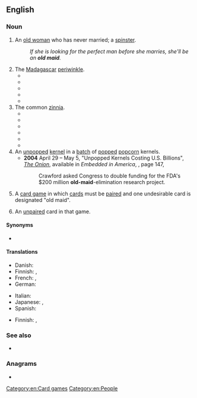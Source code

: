 {{also|Old Maid}}
==English==
{{wikipedia|lang=en}}

===Noun===
{{en-noun|~}}

# {{lb|en|pejorative}} An [[old woman]] who has never married; a [[spinster]].
#: ''If she is looking for the perfect man before she marries, she'll be an '''old maid'''.''
# The [[Madagascar]] [[periwinkle]].
#* {{quote-book|year=1901|title=A Practical Guide to Garden Plants: |author=John Weathers |page= |ISBN= |passage= The following are the only hardy species grown, but V. rosea, with rosy or white flowers, is a pretty greenhouse plant known as ' '''Old Maid''' ' or ' Madagascar Periwinkle'.}}
#* {{quote-book|year=1915 |title=Bulletin - Volumes 14-21 |author=Trinidad. Dept. of Agriculture |page=21 |ISBN= |passage=Vincas — '''Old Maids''' or Periwinkles, often serve a useful purpose as edgings or ground work to beds or borders.}}
#* {{quote-book|year=1947 |title=Our old-fashioned flowers |author=Olive Percival |page=187 |ISBN= |passage='''Old Maids''', Vinca rosea }}
#* {{quote-book|year=1975|title=The Collected Stories of William Goyen |author=William Goyen |page=158 |ISBN= |passage=They would bring potted plants and ferns and seeds for '''old-maids''' and periwinkles.}}
#* {{quote-book|year=2004 |title=African Entomology: Journal of the Entomological Society of Southern Africa|author=|page= |ISBN= |passage=Here I show that ''Catharanthus roseus'' (L.) G. Don f. (Apocynaceae), known as '''Old Maid''' or Madagascar periwinkle, has floral nectaries that combine both functions.}}
# The common [[zinnia]].
#* {{quote-book|year=1989 |title=Perennial Garden Color |author=William C. Welch |page=247 |ISBN= |passage=Zinnias are sometimes known as "'''Old Maids'''" in the South. }}
#* {{quote-book|year=1868 |title=The New England Farmer - Volume 2 |author=|page= 347|ISBN= |passage=Of annuals: Sweet Alyssum, ''Amaranthus'' — Prince's Feather, and Love lies bleeding, ''Celosia''— Cock's comb; Asters, ''Callistephus''— China and German Asters, ''Centaurea'', Bachelor's Button, ''Clarkia Coreopsis'', ''Datura'', ''Escholzia'', ''Hibuiscus''— Rose Mallow, ''Iberis''— Candy tuft, ''Impatiens''— Balsam, ''Lavatera'', ''Lupin'', ''Mimosa'', ''Mirabilis'', Four o'clock— Marvel of Peru, ''Nigella''— Love-in-a-mist— Jack in the Bush, ''Portulaca'', ''Petunia'', ''Reseda Odorata''— Mignouette, ''Scabiosa''— Mouring Bride, ''Silene''— Catchfly, ''Calendula''— Pot Marigold, ''Tagetes'' — French Marigold, and African do, ''Papaver'' — Poppy, and ''Zinnia'' — '''Old maids'''.}}
#* {{quote-book|year=1981 |title=The West Texas Historical Association Year Book - Volume 57 |author=|page=79 |ISBN= |passage=Among the flowers commonly grown were holly hocks, phlox, four o'clocks, bouncing betty, lantanas, the hardy flagg, now known as iris, zinnias, commonly called '''old maids''', beds of chrysanthemums, periwinkle, lady slippers, blue bonnets, lark spur, prim rose, little wild yellow rose, climbing yellow rose, and single petal red rose.}}
#* {{quote-book|year=2006 |title=102 Ways to Apply Career Training in Family History/Genealogy|author=Anne Hart |page= |ISBN=1532000758 |passage=Décor featured a centerpiece at the old maid's party—the '''old maid''' flower, a zinnia.}}
#* {{quote-book|year=2011|title=One Writer’s Garden: Eudora Welty’s Home Place |author=Susan Haltom, ‎Jane Roy Brown |page=101 |ISBN=1617031208 |passage=If the children are at home, the front yard, creeping unsodded from beneath the porch, is naked and clean. If the children are grown ..., verbena, '''old maids''' [zinnias], phlox, and four-o'clocks, crowd each together for space}}
#* {{quote-book|year=2011|title=Heirloom Gardening in the South: Yesterday's Plants for Today's Gardens|author=William C. Welch, ‎Greg Grant |page= |ISBN=1603442138 |passage=Zinnia elegans: Common Zinnia, '''Old-Maids''' Family: Asteraceae (Sunflower) Size: 1–4 ft Zones: NA Warm-season annual Summer flowers in all colors }}
# An [[unpopped]] [[kernel]] in a [[batch]] of [[pop]]ped [[popcorn]] kernels.
#* '''2004''' April 29 – May 5, "Unpopped Kernels Costing U.S. Billions", ''[[w:The Onion|The Onion]]'', available in ''Embedded in America'', {{ISBN|1400054567}}, page 147,
#*: Crawford asked Congress to double funding for the FDA's $200 million '''old-maid'''-elimination research project.
# {{lb|en|uncountable}} A [[card game]] in which [[card]]s must be [[pair]]ed and one undesirable card is designated "old maid".
# An [[unpaired]] card in that game.

====Synonyms====
* {{sense|old unmarried woman}} {{l|en|spinster}}

====Translations====
{{trans-see|elderly unmarried woman|spinster}}

{{trans-see|periwinkle}}

{{trans-see|zinnia}}

{{trans-top|unpopped popcorn}}
{{trans-mid}}
{{trans-bottom}}

{{trans-top|card game}}
* Danish: {{t|da|Sorte Per}}
* Finnish: {{t|fi|mustapekka}}, {{t|fi|Pekka-peli}}
* French: {{t+|fr|pouilleux|m}}, {{t+|fr|vieux garçon|m}}
* German: {{t|de|Schwarzer Peter|m}}
{{trans-mid}}
* Italian: {{t+|it|asino|m}}
* Japanese: {{t|ja|婆抜き|sc=Jpan}}, {{t|ja|ババ抜き|tr=babanuki|sc=Jpan}}
* Spanish: {{t|es|culo sucio|m}}
{{trans-bottom}}

{{trans-top|unpaired card}}
* Finnish: {{t|fi|Musta Pekka}}, {{t+|fi|Pekka}}
{{trans-mid}}
{{trans-bottom}}

===See also===
* {{l|en|Old Maid}}

===Anagrams===
* {{anagrams|en|a=addilmo|miladdo}}

[[Category:en:Card games]]
[[Category:en:People]]